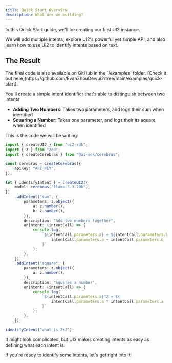 ```yaml
---
title: Quick Start Overview
description: What are we building?
---
```


In this Quick Start guide, we'll be creating our first UI2 instance.

We will add multiple intents, explore UI2's powerful yet simple API, and also learn how to use UI2 to identify intents based on text.

## The Result

<Callout>
	The final code is also available on GitHub in the `/examples` folder. [Check
	it out
	here](https://github.com/EvanZhouDev/ui2/tree/main/examples/quick-start).
</Callout>

You'll create a simple intent identifier that's able to distinguish between two intents:

- **Adding Two Numbers**: Takes two parameters, and logs their sum when identified
- **Squaring a Number**: Takes one parameter, and logs their its square when identified

This is the code we will be writing:

```ts
import { createUI2 } from "ui2-sdk";
import { z } from "zod";
import { createCerebras } from "@ai-sdk/cerebras";

const cerebras = createCerebras({
	apiKey: "API_KEY",
});

let { identifyIntent } = createUI2({
	model: cerebras("llama-3.3-70b"),
})
	.addIntent("sum", {
		parameters: z.object({
			a: z.number(),
			b: z.number(),
		}),
		description: "Add two numbers together",
		onIntent: (intentCall) => {
			console.log(
				`${intentCall.parameters.a} + ${intentCall.parameters.b} = ${
					intentCall.parameters.a + intentCall.parameters.b
				}`
			);
		},
	})
	.addIntent("square", {
		parameters: z.object({
			a: z.number(),
		}),
		description: "Squares a number",
		onIntent: (intentCall) => {
			console.log(
				`${intentCall.parameters.a}^2 = ${
					intentCall.parameters.a * intentCall.parameters.a
				}`
			);
		},
	});

identifyIntent("what is 2+2");
```

It might look complicated, but UI2 makes creating intents as easy as defining what each intent is.

If you're ready to identify some intents, let's get right into it!
